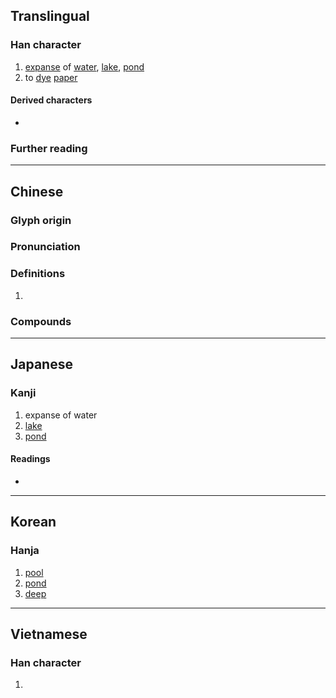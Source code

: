 {{character info}}
==Translingual==

===Han character===
{{Han char|rn=85|rad=水|as=12|asm++=11|sn=15|snm++=14|four=34186|canj=ETLC,ETMC|ids=⿰氵黄(G),⿰氵黃(HTJK)}}

# [[expanse]] of [[water]], [[lake]], [[pond]]
# to [[dye]] [[paper]]

====Derived characters====
* {{l|mul|[[㶂]], [[𮦹]]}}

===Further reading===
{{Han ref|kx=0649.200|dkj=18251|dj=1059.130|hdz=31713.080|uh=6F62}}

----

==Chinese==
{{zh-forms}}

===Glyph origin===
{{Han etym}}
{{Han compound|水|alt1=氵|黄|c1=s|c2=p|t1=river|ls=psc}}

===Pronunciation===
{{zh-pron
|m=huáng
|c=wong4
|mn=hóng/hông
|mn-t=huang5
|mc=y
|oc=y
|cat=n,v
}}

===Definitions===
{{zh-hanzi}}

# {{rfdef|zh}}

===Compounds===
{{zh-der|弄兵潢池|天潢|天潢貴胄|潢汙|潢潢|潢洋|潢漾|潢池|潢潦可薦|斷港絕潢|潢星|潢池弄兵|銀潢|裝潢|潢川:[[Huangchuan]]}}

----

==Japanese==

===Kanji===
{{ja-kanji|grade=|rs=水12}}

# expanse of water
# [[lake]]
# [[pond]]

====Readings====
* {{ja-readings|on=[[こう]] (kō), [[おう]] (ō)|kun=[[いけ]] (ike)}}

----

==Korean==

===Hanja===
{{ko-hanja|hangeul=황|eumhun=|rv=hwang|mr=hwang|y=hwang}}

# [[pool]]
# [[pond]]
# [[deep]]

----

==Vietnamese==

===Han character===
{{vi-readings|reading=hoàng|rs=水12}}

# {{rfdef|vi|sort=水12}}